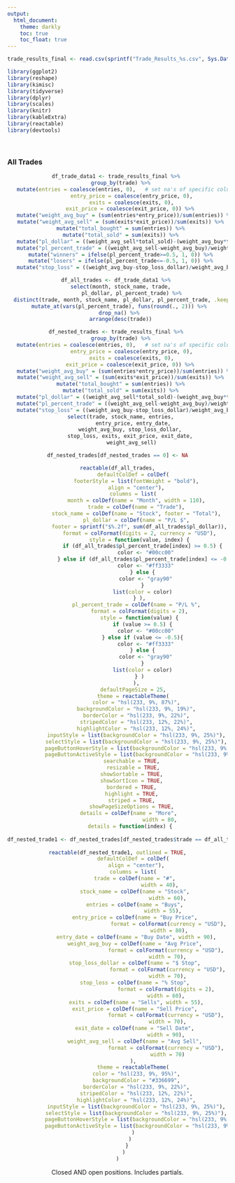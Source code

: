 ---
output: 
  html_document:
    theme: darkly
    toc: true
    toc_float: true
---

```{r, include=FALSE}
trade_results_final <- read.csv(sprintf("Trade_Results_%s.csv", Sys.Date()))
```

```{r, include = FALSE}
library(ggplot2)
library(reshape)
library(kimisc)
library(tidyverse)
library(dplyr)
library(scales)
library(knitr)
library(kableExtra)
library(reactable)
library(devtools)
```
<br>

### All Trades

<center>
```{r All_trades_data, warning=FALSE, include=FALSE}
df_trade_data1 <- trade_results_final %>% 
   group_by(trade) %>% 
   mutate(entries = coalesce(entries, 0),   # set na's of specific columns to 0 using coalesce
         entry_price = coalesce(entry_price, 0),
         exits = coalesce(exits, 0),
         exit_price = coalesce(exit_price, 0)) %>% 
   mutate("weight_avg_buy" = (sum(entries*entry_price))/sum(entries)) %>% 
   mutate("weight_avg_sell" = (sum(exits*exit_price))/sum(exits)) %>% 
   mutate("total_bought" = sum(entries)) %>% 
   mutate("total_sold" = sum(exits)) %>% 
   mutate("pl_dollar" = ((weight_avg_sell*total_sold)-(weight_avg_buy*total_sold))) %>% 
   mutate("pl_percent_trade" = ((weight_avg_sell-weight_avg_buy)/weight_avg_buy)*100) %>% 
   mutate("winners" = ifelse(pl_percent_trade>=0.5, 1, 0)) %>% 
   mutate("losers" = ifelse(pl_percent_trade<=-0.5, 1, 0)) %>% 
   mutate("stop_loss" = ((weight_avg_buy-stop_loss_dollar)/weight_avg_buy)*100)

df_all_trades <- df_trade_data1 %>% 
  select(month, stock_name, trade,
         pl_dollar, pl_percent_trade) %>%
  distinct(trade, month, stock_name, pl_dollar, pl_percent_trade, .keep_all = FALSE) %>% 
  mutate_at(vars(pl_percent_trade), funs(round(., 2))) %>% 
  drop_na() %>% 
  arrange(desc(trade))

df_nested_trades <- trade_results_final %>% 
   group_by(trade) %>% 
   mutate(entries = coalesce(entries, 0),   # set na's of specific columns to 0 using coalesce
         entry_price = coalesce(entry_price, 0),
         exits = coalesce(exits, 0),
         exit_price = coalesce(exit_price, 0)) %>% 
   mutate("weight_avg_buy" = (sum(entries*entry_price))/sum(entries)) %>% 
   mutate("weight_avg_sell" = (sum(exits*exit_price))/sum(exits)) %>% 
   mutate("total_bought" = sum(entries)) %>% 
   mutate("total_sold" = sum(exits)) %>% 
   mutate("pl_dollar" = ((weight_avg_sell*total_sold)-(weight_avg_buy*total_sold))) %>% 
   mutate("pl_percent_trade" = ((weight_avg_sell-weight_avg_buy)/weight_avg_buy)*100) %>%
   mutate("stop_loss" = ((weight_avg_buy-stop_loss_dollar)/weight_avg_buy)*100) %>% 
   select(trade, stock_name, entries, 
          entry_price, entry_date,
         weight_avg_buy, stop_loss_dollar, 
         stop_loss, exits, exit_price, exit_date, 
         weight_avg_sell)

df_nested_trades[df_nested_trades == 0] <- NA
```

```{r All_closed_trades_table, echo=FALSE, warning=FALSE}
reactable(df_all_trades,
          defaultColDef = colDef(
            footerStyle = list(fontWeight = "bold"),
            align = "center"),
          columns = list(
            month = colDef(name = "Month", width = 110),
            trade = colDef(name = "Trade"),
            stock_name = colDef(name = "Stock", footer = "Total"),
            pl_dollar = colDef(name = "P/L $",
              footer = sprintf("$%.2f", sum(df_all_trades$pl_dollar)),
              format = colFormat(digits = 2, currency = "USD"),
              style = function(value, index) {
                if (df_all_trades$pl_percent_trade[index] >= 0.5) {
                  color <- "#00cc00"
                } else if (df_all_trades$pl_percent_trade[index] <= -0.5){
                  color <- "#ff3333"
                } else {
                  color <- "gray90"
                }
                list(color = color)
              } ),
            pl_percent_trade = colDef(name = "P/L %",
              format = colFormat(digits = 2),
              style = function(value) {
                if (value >= 0.5) {
                  color <- "#00cc00"
                } else if (value <= -0.5){
                  color <- "#ff3333"
                } else {
                  color <- "gray90"
                }
                list(color = color)
              } )
            ),
          defaultPageSize = 25,
          theme = reactableTheme(
            color = "hsl(233, 9%, 87%)",
            backgroundColor = "hsl(233, 9%, 19%)",
            borderColor = "hsl(233, 9%, 22%)",
            stripedColor = "hsl(233, 12%, 22%)",
            highlightColor = "hsl(233, 12%, 24%)",
            inputStyle = list(backgroundColor = "hsl(233, 9%, 25%)"),
            selectStyle = list(backgroundColor = "hsl(233, 9%, 25%)"),
            pageButtonHoverStyle = list(backgroundColor = "hsl(233, 9%, 25%)"),
            pageButtonActiveStyle = list(backgroundColor = "hsl(233, 9%, 28%)")),
          searchable = TRUE, 
          resizable = TRUE,
          showSortable = TRUE, 
          showSortIcon = TRUE, 
          bordered = TRUE, 
          highlight = TRUE, 
          striped = TRUE, 
          showPageSizeOptions = TRUE, 
        details = colDef(name = "More", 
                           width = 80,
        details = function(index) {
          
df_nested_trade1 <- df_nested_trades[df_nested_trades$trade == df_all_trades$trade[index], ]
            
reactable(df_nested_trade1, outlined = TRUE,
          defaultColDef = colDef(
            align = "center"),
          columns = list(
            trade = colDef(name = "#", 
                           width = 40),
            stock_name = colDef(name = "Stock", 
                                width = 60),
            entries = colDef(name = "Buys", 
                             width = 55),
            entry_price = colDef(name = "Buy Price", 
                                 format = colFormat(currency = "USD"), 
                                 width = 80),
            entry_date = colDef(name = "Buy Date", width = 90),
            weight_avg_buy = colDef(name = "Avg Price", 
                                format = colFormat(currency = "USD"), 
                                width = 70),
            stop_loss_dollar = colDef(name = "$ Stop", 
                                format = colFormat(currency = "USD"),
                                width = 70),
            stop_loss = colDef(name = "% Stop", 
                               format = colFormat(digits = 2),
                               width = 60),
            exits = colDef(name = "Sells", width = 55),
            exit_price = colDef(name = "Sell Price", 
                                format = colFormat(currency = "USD"), 
                                width = 70),
            exit_date = colDef(name = "Sell Date", 
                               width = 90),
            weight_avg_sell = colDef(name = "Avg Sell", 
                                format = colFormat(currency = "USD"), 
                                width = 70)
          ),
          theme = reactableTheme(
            color = "hsl(233, 9%, 95%)",
            backgroundColor = "#336699",
            borderColor = "hsl(233, 9%, 22%)",
            stripedColor = "hsl(233, 12%, 22%)",
            highlightColor = "hsl(233, 12%, 24%)",
            inputStyle = list(backgroundColor = "hsl(233, 9%, 25%)"),
            selectStyle = list(backgroundColor = "hsl(233, 9%, 25%)"),
            pageButtonHoverStyle = list(backgroundColor = "hsl(233, 9%, 25%)"),
            pageButtonActiveStyle = list(backgroundColor = "hsl(233, 9%, 28%)")
          )
        )
      }
    )
)
```
Closed AND open positions. Includes partials.
<br>

</center>

